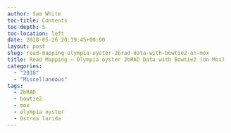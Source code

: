 ```yaml
---
author: Sam White
toc-title: Contents
toc-depth: 5
toc-location: left
date: 2018-05-26 20:19:45+00:00
layout: post
slug: read-mapping-olympia-oyster-2brad-data-with-bowtie2-on-mox
title: Read Mapping – Olympia oyster 2bRAD Data with Bowtie2 (on Mox)
categories:
  - "2018"
  - "Miscellaneous"
tags:
  - 2bRAD
  - bowtie2
  - mox
  - olympia oyster
  - Ostrea lurida
---
```


